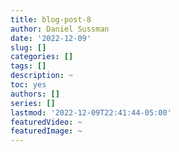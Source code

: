 ```yaml
---
title: blog-post-8
author: Daniel Sussman
date: '2022-12-09'
slug: []
categories: []
tags: []
description: ~
toc: yes
authors: []
series: []
lastmod: '2022-12-09T22:41:44-05:00'
featuredVideo: ~
featuredImage: ~
---
```

